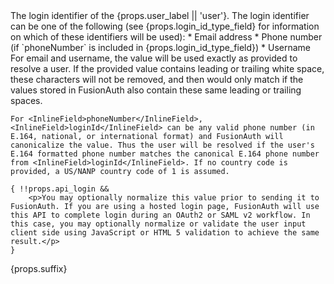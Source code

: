 
<APIField name="loginId" type="String" required={!props.optional}>
  The login identifier of the {props.user_label || 'user'}. The login identifier can be one of the following (see <InlineField>{props.login_id_type_field}</InlineField> for information on which of these identifiers will be used):
  * Email address
  * Phone number (if `phoneNumber` is included in <InlineField>{props.login_id_type_field}</InlineField>)
  * Username

  <Aside type="note" renderif={!props.hide_canonical_details}>
    For <InlineField>email</InlineField> and <InlineField>username</InlineField>, the value will be used exactly as provided to resolve a user. If the provided value contains leading or trailing white space, these characters will not be removed, and then would only match if the values stored in FusionAuth also contain these same leading or trailing spaces.

    For <InlineField>phoneNumber</InlineField>, <InlineField>loginId</InlineField> can be any valid phone number (in E.164, national, or international format) and FusionAuth will canonicalize the value. Thus the user will be resolved if the user's E.164 formatted phone number matches the canonical E.164 phone number from <InlineField>loginId</InlineField>. If no country code is provided, a US/NANP country code of 1 is assumed.

    { !!props.api_login &&
        <p>You may optionally normalize this value prior to sending it to FusionAuth. If you are using a hosted login page, FusionAuth will use this API to complete login during an OAuth2 or SAML v2 workflow. In this case, you may optionally normalize or validate the user input client side using JavaScript or HTML 5 validation to achieve the same result.</p>
    }
  </Aside>

  {props.suffix}
</APIField>

